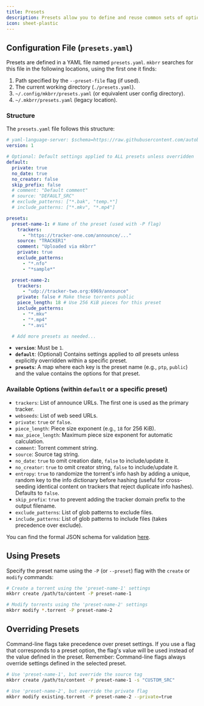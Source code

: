 ```yaml
---
title: Presets
description: Presets allow you to define and reuse common sets of options for creating or modifying torrents. This is particularly useful if you frequently create torrents for specific trackers with consistent settings.
icon: sheet-plastic
---
```


## Configuration File (`presets.yaml`)

Presets are defined in a YAML file named `presets.yaml`. `mkbrr` searches for this file in the following locations, using the first one it finds:

1.  Path specified by the `--preset-file` flag (if used).
2.  The current working directory (`./presets.yaml`).
3.  `~/.config/mkbrr/presets.yaml` (or equivalent user config directory).
4.  `~/.mkbrr/presets.yaml` (legacy location).

### Structure

The `presets.yaml` file follows this structure:

```yaml
# yaml-language-server: $schema=https://raw.githubusercontent.com/autobrr/mkbrr/main/schema/presets.json
version: 1

# Optional: Default settings applied to ALL presets unless overridden
default:
  private: true
  no_date: true
  no_creator: false
  skip_prefix: false
  # comment: "Default comment"
  # source: "DEFAULT_SRC"
  # exclude_patterns: ["*.bak", "temp.*"]
  # include_patterns: ["*.mkv", "*.mp4"]

presets:
  preset-name-1: # Name of the preset (used with -P flag)
    trackers:
      - "https://tracker-one.com/announce/..."
    source: "TRACKER1"
    comment: "Uploaded via mkbrr"
    private: true
    exclude_patterns:
      - "*.nfo"
      - "*sample*"

  preset-name-2:
    trackers:
      - "udp://tracker-two.org:6969/announce"
    private: false # Make these torrents public
    piece_length: 18 # Use 256 KiB pieces for this preset
    include_patterns:
      - "*.mkv"
      - "*.mp4"
      - "*.avi"

  # Add more presets as needed...
```

-   **`version`**: Must be `1`.
-   **`default`**: (Optional) Contains settings applied to *all* presets unless explicitly overridden within a specific preset.
-   **`presets`**: A map where each key is the preset name (e.g., `ptp`, `public`) and the value contains the options for that preset.

### Available Options (within `default` or a specific preset)

-   `trackers`: List of announce URLs. The first one is used as the primary tracker.
-   `webseeds`: List of web seed URLs.
-   `private`: `true` or `false`.
-   `piece_length`: Piece size exponent (e.g., `18` for 256 KiB).
-   `max_piece_length`: Maximum piece size exponent for automatic calculation.
-   `comment`: Torrent comment string.
-   `source`: Source tag string.
-   `no_date`: `true` to omit creation date, `false` to include/update it.
-   `no_creator`: `true` to omit creator string, `false` to include/update it.
-   `entropy`: `true` to randomize the torrent's info hash by adding a unique, random key to the info dictionary before hashing (useful for cross-seeding identical content on trackers that reject duplicate info hashes). Defaults to `false`.
-   `skip_prefix`: `true` to prevent adding the tracker domain prefix to the output filename.
-   `exclude_patterns`: List of glob patterns to exclude files.
-   `include_patterns`: List of glob patterns to include files (takes precedence over exclude).

You can find the formal JSON schema for validation [here](https://raw.githubusercontent.com/autobrr/mkbrr/main/schema/presets.json).

## Using Presets

Specify the preset name using the `-P` (or `--preset`) flag with the `create` or `modify` commands:

```bash
# Create a torrent using the 'preset-name-1' settings
mkbrr create /path/to/content -P preset-name-1

# Modify torrents using the 'preset-name-2' settings
mkbrr modify *.torrent -P preset-name-2
```

## Overriding Presets

Command-line flags take precedence over preset settings. If you use a flag that corresponds to a preset option, the flag's value will be used instead of the value defined in the preset.
<Warning>
Remember: Command-line flags always override settings defined in the selected preset.
</Warning>

```bash
# Use 'preset-name-1', but override the source tag
mkbrr create /path/to/content -P preset-name-1 -s "CUSTOM_SRC"

# Use 'preset-name-2', but override the private flag
mkbrr modify existing.torrent -P preset-name-2 --private=true
